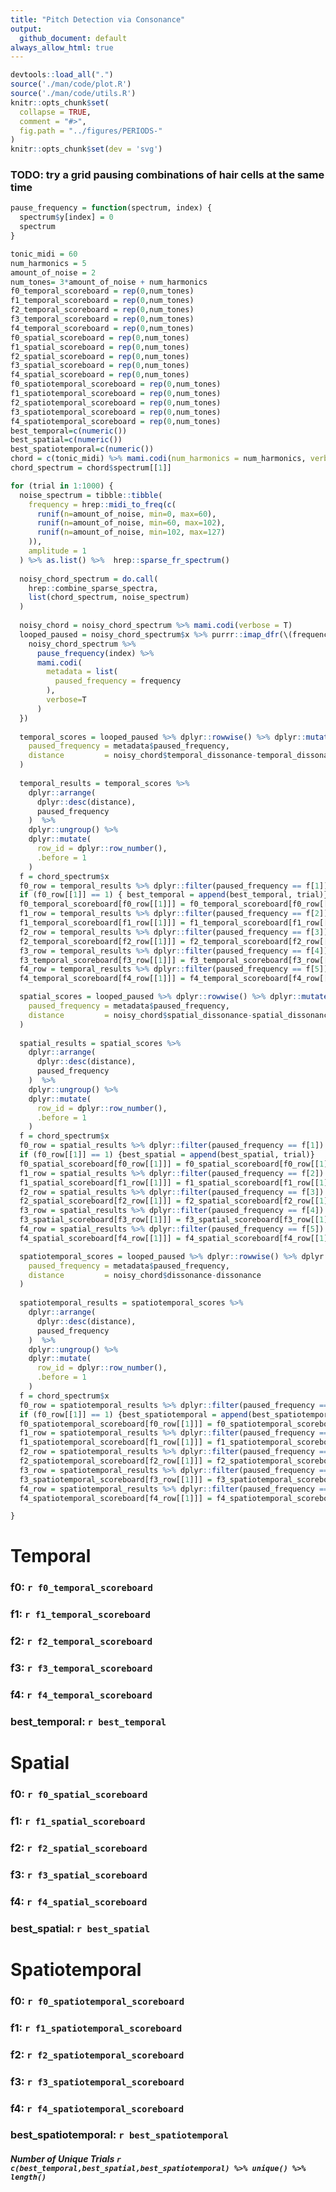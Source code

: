```yaml
---
title: "Pitch Detection via Consonance"
output:
  github_document: default
always_allow_html: true
---
```

```r
devtools::load_all(".")
source('./man/code/plot.R')
source('./man/code/utils.R')
knitr::opts_chunk$set(
  collapse = TRUE,
  comment = "#>",
  fig.path = "../figures/PERIODS-"
)
knitr::opts_chunk$set(dev = 'svg')
```

### TODO: try a grid pausing combinations of hair cells at the same time

```r
pause_frequency = function(spectrum, index) {
  spectrum$y[index] = 0
  spectrum
}
```

```r
tonic_midi = 60
num_harmonics = 5
amount_of_noise = 2
num_tones= 3*amount_of_noise + num_harmonics
f0_temporal_scoreboard = rep(0,num_tones)
f1_temporal_scoreboard = rep(0,num_tones)
f2_temporal_scoreboard = rep(0,num_tones)
f3_temporal_scoreboard = rep(0,num_tones)
f4_temporal_scoreboard = rep(0,num_tones)
f0_spatial_scoreboard = rep(0,num_tones)
f1_spatial_scoreboard = rep(0,num_tones)
f2_spatial_scoreboard = rep(0,num_tones)
f3_spatial_scoreboard = rep(0,num_tones)
f4_spatial_scoreboard = rep(0,num_tones)
f0_spatiotemporal_scoreboard = rep(0,num_tones)
f1_spatiotemporal_scoreboard = rep(0,num_tones)
f2_spatiotemporal_scoreboard = rep(0,num_tones)
f3_spatiotemporal_scoreboard = rep(0,num_tones)
f4_spatiotemporal_scoreboard = rep(0,num_tones)
best_temporal=c(numeric())
best_spatial=c(numeric())
best_spatiotemporal=c(numeric())
chord = c(tonic_midi) %>% mami.codi(num_harmonics = num_harmonics, verbose = T)
chord_spectrum = chord$spectrum[[1]]
```

```r
for (trial in 1:1000) {
  noise_spectrum = tibble::tibble(
    frequency = hrep::midi_to_freq(c(
      runif(n=amount_of_noise, min=0, max=60),
      runif(n=amount_of_noise, min=60, max=102),
      runif(n=amount_of_noise, min=102, max=127)
    )),
    amplitude = 1
  ) %>% as.list() %>%  hrep::sparse_fr_spectrum()
  
  noisy_chord_spectrum = do.call(
    hrep::combine_sparse_spectra,
    list(chord_spectrum, noise_spectrum)
  )
  
  noisy_chord = noisy_chord_spectrum %>% mami.codi(verbose = T)
  looped_paused = noisy_chord_spectrum$x %>% purrr::imap_dfr(\(frequency, index) {
    noisy_chord_spectrum %>%
      pause_frequency(index) %>%
      mami.codi(
        metadata = list(
          paused_frequency = frequency
        ),
        verbose=T
      )
  })
  
  temporal_scores = looped_paused %>% dplyr::rowwise() %>% dplyr::mutate(
    paused_frequency = metadata$paused_frequency,
    distance         = noisy_chord$temporal_dissonance-temporal_dissonance
  )
  
  temporal_results = temporal_scores %>%
    dplyr::arrange(
      dplyr::desc(distance),
      paused_frequency
    )  %>%
    dplyr::ungroup() %>% 
    dplyr::mutate(
      row_id = dplyr::row_number(),
      .before = 1
    ) 
  f = chord_spectrum$x
  f0_row = temporal_results %>% dplyr::filter(paused_frequency == f[1])
  if (f0_row[[1]] == 1) { best_temporal = append(best_temporal, trial)}
  f0_temporal_scoreboard[f0_row[[1]]] = f0_temporal_scoreboard[f0_row[[1]]] + 1
  f1_row = temporal_results %>% dplyr::filter(paused_frequency == f[2])
  f1_temporal_scoreboard[f1_row[[1]]] = f1_temporal_scoreboard[f1_row[[1]]] + 1
  f2_row = temporal_results %>% dplyr::filter(paused_frequency == f[3])
  f2_temporal_scoreboard[f2_row[[1]]] = f2_temporal_scoreboard[f2_row[[1]]] + 1
  f3_row = temporal_results %>% dplyr::filter(paused_frequency == f[4])
  f3_temporal_scoreboard[f3_row[[1]]] = f3_temporal_scoreboard[f3_row[[1]]] + 1
  f4_row = temporal_results %>% dplyr::filter(paused_frequency == f[5])
  f4_temporal_scoreboard[f4_row[[1]]] = f4_temporal_scoreboard[f4_row[[1]]] + 1

  spatial_scores = looped_paused %>% dplyr::rowwise() %>% dplyr::mutate(
    paused_frequency = metadata$paused_frequency,
    distance         = noisy_chord$spatial_dissonance-spatial_dissonance
  )
  
  spatial_results = spatial_scores %>%
    dplyr::arrange(
      dplyr::desc(distance),
      paused_frequency
    )  %>%
    dplyr::ungroup() %>% 
    dplyr::mutate(
      row_id = dplyr::row_number(),
      .before = 1
    ) 
  f = chord_spectrum$x
  f0_row = spatial_results %>% dplyr::filter(paused_frequency == f[1])
  if (f0_row[[1]] == 1) {best_spatial = append(best_spatial, trial)}
  f0_spatial_scoreboard[f0_row[[1]]] = f0_spatial_scoreboard[f0_row[[1]]] + 1
  f1_row = spatial_results %>% dplyr::filter(paused_frequency == f[2])
  f1_spatial_scoreboard[f1_row[[1]]] = f1_spatial_scoreboard[f1_row[[1]]] + 1
  f2_row = spatial_results %>% dplyr::filter(paused_frequency == f[3])
  f2_spatial_scoreboard[f2_row[[1]]] = f2_spatial_scoreboard[f2_row[[1]]] + 1
  f3_row = spatial_results %>% dplyr::filter(paused_frequency == f[4])
  f3_spatial_scoreboard[f3_row[[1]]] = f3_spatial_scoreboard[f3_row[[1]]] + 1
  f4_row = spatial_results %>% dplyr::filter(paused_frequency == f[5])
  f4_spatial_scoreboard[f4_row[[1]]] = f4_spatial_scoreboard[f4_row[[1]]] + 1

  spatiotemporal_scores = looped_paused %>% dplyr::rowwise() %>% dplyr::mutate(
    paused_frequency = metadata$paused_frequency,
    distance         = noisy_chord$dissonance-dissonance
  )
  
  spatiotemporal_results = spatiotemporal_scores %>%
    dplyr::arrange(
      dplyr::desc(distance),
      paused_frequency
    )  %>%
    dplyr::ungroup() %>% 
    dplyr::mutate(
      row_id = dplyr::row_number(),
      .before = 1
    ) 
  f = chord_spectrum$x
  f0_row = spatiotemporal_results %>% dplyr::filter(paused_frequency == f[1])
  if (f0_row[[1]] == 1) {best_spatiotemporal = append(best_spatiotemporal, trial)}
  f0_spatiotemporal_scoreboard[f0_row[[1]]] = f0_spatiotemporal_scoreboard[f0_row[[1]]] + 1
  f1_row = spatiotemporal_results %>% dplyr::filter(paused_frequency == f[2])
  f1_spatiotemporal_scoreboard[f1_row[[1]]] = f1_spatiotemporal_scoreboard[f1_row[[1]]] + 1
  f2_row = spatiotemporal_results %>% dplyr::filter(paused_frequency == f[3])
  f2_spatiotemporal_scoreboard[f2_row[[1]]] = f2_spatiotemporal_scoreboard[f2_row[[1]]] + 1
  f3_row = spatiotemporal_results %>% dplyr::filter(paused_frequency == f[4])
  f3_spatiotemporal_scoreboard[f3_row[[1]]] = f3_spatiotemporal_scoreboard[f3_row[[1]]] + 1
  f4_row = spatiotemporal_results %>% dplyr::filter(paused_frequency == f[5])
  f4_spatiotemporal_scoreboard[f4_row[[1]]] = f4_spatiotemporal_scoreboard[f4_row[[1]]] + 1

}
```
# Temporal
### f0: `r f0_temporal_scoreboard`
### f1: `r f1_temporal_scoreboard`
### f2: `r f2_temporal_scoreboard`
### f3: `r f3_temporal_scoreboard`
### f4: `r f4_temporal_scoreboard`
### best_temporal: `r best_temporal`

# Spatial
### f0: `r f0_spatial_scoreboard`
### f1: `r f1_spatial_scoreboard`
### f2: `r f2_spatial_scoreboard`
### f3: `r f3_spatial_scoreboard`
### f4: `r f4_spatial_scoreboard`
### best_spatial: `r best_spatial`

# Spatiotemporal
### f0: `r f0_spatiotemporal_scoreboard`
### f1: `r f1_spatiotemporal_scoreboard`
### f2: `r f2_spatiotemporal_scoreboard`
### f3: `r f3_spatiotemporal_scoreboard`
### f4: `r f4_spatiotemporal_scoreboard`
### best_spatiotemporal: `r best_spatiotemporal`

##### Number of Unique Trials `r c(best_temporal,best_spatial,best_spatiotemporal) %>% unique() %>% length()`
